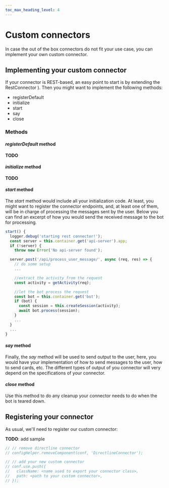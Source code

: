 ```yaml
---
toc_max_heading_level: 4
---
```



# Custom connectors

In case the out of the box connectors do not fit your use case, you can implement your own custom connector.

## Implementing your custom connector

If your connector is REST-based, an easy point to start is by extending
the <GithubLink to="packages/rest-connector/src/rest-connector.js">RestConnector </GithubLink>).
Then you might want to implement the following methods:

- registerDefault
- initialize
- start
- say
- close

### Methods

#### _registerDefault_ method

**TODO**

#### _initialize_ method

**TODO**

#### _start_ method

The _start_ method would include all your initialization code. At least, you might want
to register the connector endpoints, and, at least one of them, will be in charge of
processing the messages sent by the user.
Below you can find an excerpt of how you would send the received message to the bot
for processing.

```js
start() {
  logger.debug('starting rest connector!');
  const server = this.container.get('api-server').app;
  if (!server) {
    throw new Error('No api-server found');

  server.post('/api/process_user_message/', async (req, res) => {
    // do some setup
    ...

    //extract the activity from the request
    const activity = getActivity(req);

    //let the bot process the request
    const bot = this.container.get('bot');
    if (bot) {
      const session = this.createSession(activity);
      await bot.process(session);
    }
    ...
  }
  ...
}
```

#### _say_ method

Finally, the _say_ method will be used to send output to the user, here, you would have your
implementation of how to send messages to the user, how to send cards, etc. The different
types of output of you connector will very depend on the specifications of your connector.

#### _close_ method

Use this method to do any cleanup your connector needs to do when the bot is teared down.

## Registering your connector

As usual, we'll need to register our custom connector:

**TODO**: add sample

```js
// // remove directline connector
// configHelper.removeComponent(conf, 'DirectlineConnector');

// // add your new custom connector
// conf.use.push({
//   className: <name used to export your connector class>,
//   path: <path to your custom connector>,
// });
```
